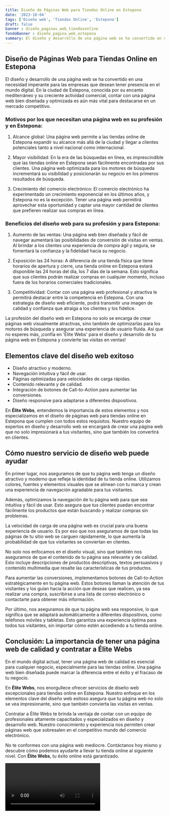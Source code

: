 ```yaml
---
title: Diseño de Páginas Web para Tiendas Online en Estepona
date: '2023-10-04'
tags: ['Diseño web', 'Tiendas Online', 'Estepona']
draft: false
banner : diseño_paginas_web_tiendasonline
fondoBanner : diseño_pagina_web_estepona
summary: El diseño y desarrollo de una página web se ha convertido en una necesidad imperante para las empresas que desean tener presencia en el mundo digital. En la ciudad de Estepona, conocida por su encanto mediterráneo y su creciente actividad comercial, contar con una página web bien diseñada y optimizada es aún más vital para destacarse en un mercado competitivo.
---
```


## Diseño de Páginas Web para Tiendas Online en Estepona

El diseño y desarrollo de una página web se ha convertido en una necesidad imperante para las empresas que desean tener presencia en el mundo digital. En la ciudad de Estepona, conocida por su encanto mediterráneo y su creciente actividad comercial, contar con una página web bien diseñada y optimizada es aún más vital para destacarse en un mercado competitivo.

### Motivos por los que necesitan una página web en su profesión y en Estepona:

1. Alcance global: Una página web permite a las tiendas online de Estepona expandir su alcance más allá de la ciudad y llegar a clientes potenciales tanto a nivel nacional como internacional.

2. Mayor visibilidad: En la era de las búsquedas en línea, es imprescindible que las tiendas online en Estepona sean fácilmente encontradas por sus clientes. Una página web optimizada para los motores de búsqueda incrementará su visibilidad y posicionarán su negocio en los primeros resultados de búsqueda.

3. Crecimiento del comercio electrónico: El comercio electrónico ha experimentado un crecimiento exponencial en los últimos años, y Estepona no es la excepción. Tener una página web permitirá aprovechar esta oportunidad y captar una mayor cantidad de clientes que prefieren realizar sus compras en línea.

### Beneficios del diseño web para su profesión y para Estepona: 

1. Aumento de las ventas: Una página web bien diseñada y fácil de navegar aumentará las posibilidades de conversión de visitas en ventas. Al brindar a los clientes una experiencia de compra ágil y segura, se fomentará la confianza y la fidelidad hacia su negocio.

2. Exposición las 24 horas: A diferencia de una tienda física que tiene horarios de apertura y cierre, una tienda online en Estepona estará disponible las 24 horas del día, los 7 días de la semana. Esto significa que sus clientes podrán realizar compras en cualquier momento, incluso fuera de los horarios comerciales tradicionales.

3. Competitividad: Contar con una página web profesional y atractiva le permitirá destacar entre la competencia en Estepona. Con una estrategia de diseño web eficiente, podrá transmitir una imagen de calidad y confianza que atraiga a los clientes y los fidelice.

La profesión del diseño web en Estepona no solo se encarga de crear páginas web visualmente atractivas, sino también de optimizarlas para los motores de búsqueda y asegurar una experiencia de usuario fluida. Así que no esperes más, ¡confía en 'Élite Webs' para el diseño y desarrollo de tu página web en Estepona y convierte las visitas en ventas!

<GifSeo />

<Cta />

## Elementos clave del diseño web exitoso

- Diseño atractivo y moderno.
- Navegación intuitiva y fácil de usar.
- Páginas optimizadas para velocidades de carga rápidas.
- Contenido relevante y de calidad.
- Integración de botones de Call-to-Action para aumentar las conversiones.
- Diseño responsive para adaptarse a diferentes dispositivos.

En **Élite Webs**, entendemos la importancia de estos elementos y nos especializamos en el diseño de páginas web para tiendas online en Estepona que cumplen con todos estos requisitos. Nuestro equipo de expertos en diseño y desarrollo web se encargará de crear una página web que no solo impresionará a tus visitantes, sino que también los convertirá en clientes.

## Cómo nuestro servicio de diseño web puede ayudar

En primer lugar, nos aseguramos de que tu página web tenga un diseño atractivo y moderno que refleje la identidad de tu tienda online. Utilizamos colores, fuentes y elementos visuales que se alinean con tu marca y crean una experiencia de navegación agradable para tus visitantes.

Además, optimizamos la navegación de tu página web para que sea intuitiva y fácil de usar. Esto asegura que tus clientes puedan encontrar fácilmente los productos que están buscando y realizar compras sin problemas.

La velocidad de carga de una página web es crucial para una buena experiencia de usuario. Es por eso que nos aseguramos de que todas las páginas de tu sitio web se carguen rápidamente, lo que aumenta la probabilidad de que tus visitantes se conviertan en clientes.

No solo nos enfocamos en el diseño visual, sino que también nos aseguramos de que el contenido de tu página sea relevante y de calidad. Esto incluye descripciones de productos descriptivas, textos persuasivos y contenido multimedia que resalte las características de tus productos.

Para aumentar las conversiones, implementamos botones de Call-to-Action estratégicamente en tu página web. Estos botones llaman la atención de tus visitantes y los guían hacia la acción que deseas que realicen, ya sea realizar una compra, suscribirse a una lista de correo electrónico o contactarte para obtener más información.

Por último, nos aseguramos de que tu página web sea responsive, lo que significa que se adaptará automáticamente a diferentes dispositivos, como teléfonos móviles y tabletas. Esto garantiza una experiencia óptima para todos tus visitantes, sin importar cómo estén accediendo a tu tienda online.

## Conclusión: La importancia de tener una página web de calidad y contratar a Élite Webs

En el mundo digital actual, tener una página web de calidad es esencial para cualquier negocio, especialmente para las tiendas online. Una página web bien diseñada puede marcar la diferencia entre el éxito y el fracaso de tu negocio.

En **Élite Webs**, nos enorgullece ofrecer servicios de diseño web excepcionales para tiendas online en Estepona. Nuestro enfoque en los elementos clave del diseño web exitoso asegura que tu página web no solo se vea impresionante, sino que también convierta las visitas en ventas.

Contratar a Élite Webs te brinda la ventaja de contar con un equipo de profesionales altamente capacitados y especializados en diseño y desarrollo web. Nuestro conocimiento y experiencia nos permiten crear páginas web que sobresalen en el competitivo mundo del comercio electrónico.

No te conformes con una página web mediocre. Contáctanos hoy mismo y descubre cómo podemos ayudarte a llevar tu tienda online al siguiente nivel. Con **Élite Webs**, tu éxito online está garantizado.

<Video />

<CtaBot job='Tiendas Online' city='Estepona'/>

<Gmaps query='Estepona+españa+maps' />